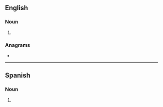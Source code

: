 {{also|plénitudes}}
==English==

===Noun===
{{head|en|noun form}}

# {{plural of|en|plenitude}}

===Anagrams===
* {{anagrams|en|a=deeilnpstu|listened up}}

----

==Spanish==

===Noun===
{{head|es|noun form|g=f-p}}

# {{noun form of|es|plenitud||p}}